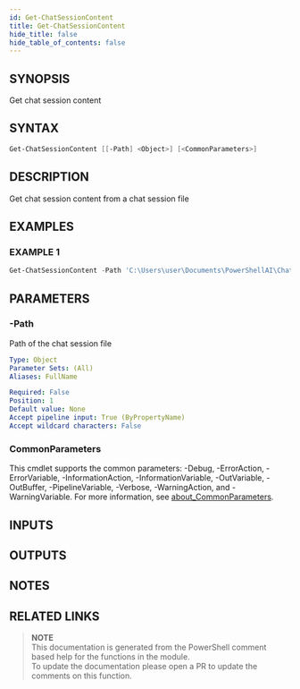 ```yaml
---
id: Get-ChatSessionContent
title: Get-ChatSessionContent
hide_title: false
hide_table_of_contents: false
---
```


## SYNOPSIS

Get chat session content

## SYNTAX

```powershell
Get-ChatSessionContent [[-Path] <Object>] [<CommonParameters>]
```

## DESCRIPTION

Get chat session content from a chat session file

## EXAMPLES

### EXAMPLE 1

```powershell
Get-ChatSessionContent -Path 'C:\Users\user\Documents\PowerShellAI\ChatGPT\20200101120000-ChatGPTSession.xml'
```

## PARAMETERS

### -Path

Path of the chat session file

```yaml
Type: Object
Parameter Sets: (All)
Aliases: FullName

Required: False
Position: 1
Default value: None
Accept pipeline input: True (ByPropertyName)
Accept wildcard characters: False
```

### CommonParameters

This cmdlet supports the common parameters: -Debug, -ErrorAction, -ErrorVariable, -InformationAction, -InformationVariable, -OutVariable, -OutBuffer, -PipelineVariable, -Verbose, -WarningAction, and -WarningVariable. For more information, see [about_CommonParameters](http://go.microsoft.com/fwlink/?LinkID=113216).

## INPUTS

## OUTPUTS

## NOTES

## RELATED LINKS

> **NOTE**  
> This documentation is generated from the PowerShell comment based help for the functions in the module.  
> To update the documentation please open a PR to update the comments on this function.
